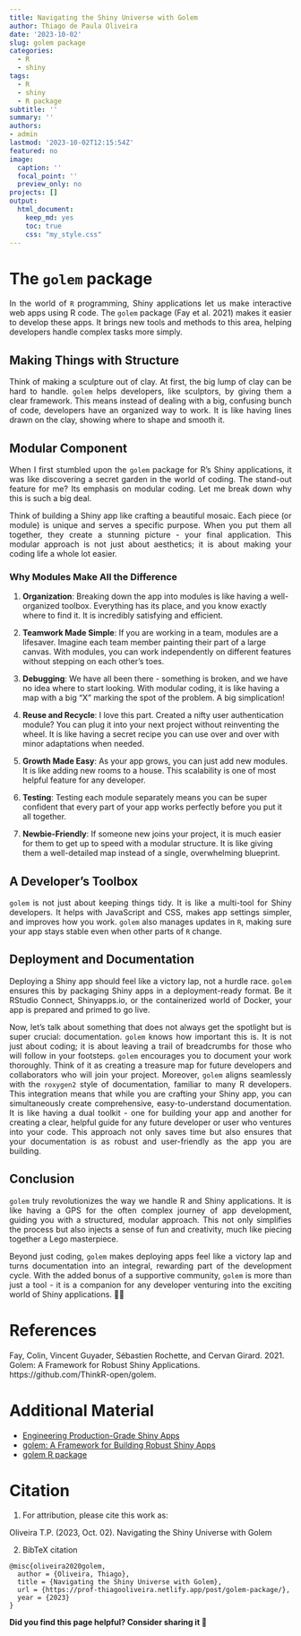 ```yaml
---
title: Navigating the Shiny Universe with Golem
author: Thiago de Paula Oliveira
date: '2023-10-02'
slug: golem package
categories:
  - R
  - shiny
tags:
  - R
  - shiny
  - R package
subtitle: ''
summary: ''
authors: 
- admin
lastmod: '2023-10-02T12:15:54Z'
featured: no
image:
  caption: ''
  focal_point: ''
  preview_only: no
projects: []
output:
  html_document:
    keep_md: yes
    toc: true
    css: "my_style.css"
---
```


# The `golem` package

<p align="justify">
In the world of `R` programming, Shiny applications let us make interactive web apps using R code. The `golem` package (Fay et al. 2021) makes it easier to develop these apps. It brings new tools and methods to this area, helping developers handle complex tasks more simply.
</p>

## Making Things with Structure

<p align="justify">
Think of making a sculpture out of clay. At first, the big lump of clay can be hard to handle. `golem` helps developers, like sculptors, by giving them a clear framework. This means instead of dealing with a big, confusing bunch of code, developers have an organized way to work. It is like having lines drawn on the clay, showing where to shape and smooth it.
</p>

## Modular Component

<p align="justify">
When I first stumbled upon the `golem` package for R's Shiny applications, it was like discovering a secret garden in the world of coding. The stand-out feature for me? Its emphasis on modular coding. Let me break down why this is such a big deal.
</p>

<p align="justify">
Think of building a Shiny app like crafting a beautiful mosaic. Each piece (or module) is unique and serves a specific purpose. When you put them all together, they create a stunning picture - your final application. This modular approach is not just about aesthetics; it is about making your coding life a whole lot easier.
</p>

### Why Modules Make All the Difference

<p align="justify">
1. **Organization**: Breaking down the app into modules is like having a well-organized toolbox. Everything has its place, and you know exactly where to find it. It is incredibly satisfying and efficient.
</p>

<p align="justify">
2. **Teamwork Made Simple**: If you are working in a team, modules are a lifesaver. Imagine each team member painting their part of a large canvas. With modules, you can work independently on different features without stepping on each other's toes.
</p>

<p align="justify">
3. **Debugging**: We have all been there - something is broken, and we have no idea where to start looking. With modular coding, it is like having a map with a big "X" marking the spot of the problem. A big simplication!
</p>

<p align="justify">
4. **Reuse and Recycle**: I love this part. Created a nifty user authentication module? You can plug it into your next project without reinventing the wheel. It is like having a secret recipe you can use over and over with minor adaptations when needed.
</p>

<p align="justify">
5. **Growth Made Easy**: As your app grows, you can just add new modules. It is like adding new rooms to a house. This scalability is one of most helpful feature for any developer.
</p>

<p align="justify">
6. **Testing**: Testing each module separately means you can be super confident that every part of your app works perfectly before you put it all together.
</p>

<p align="justify">
7. **Newbie-Friendly**: If someone new joins your project, it is much easier for them to get up to speed with a modular structure. It is like giving them a well-detailed map instead of a single, overwhelming blueprint.
</p>

## A Developer's Toolbox

<p align="justify">
`golem` is not just about keeping things tidy. It is like a multi-tool for Shiny developers. It helps with JavaScript and CSS, makes app settings simpler, and improves how you work. `golem` also manages updates in `R`, making sure your app stays stable even when other parts of `R` change.
</p>


## Deployment and Documentation

<p align="justify">
Deploying a Shiny app should feel like a victory lap, not a hurdle race. `golem` ensures this by packaging Shiny apps in a deployment-ready format. Be it RStudio Connect, Shinyapps.io, or the containerized world of Docker, your app is prepared and primed to go live.
</p>

<p align="justify">
Now, let's talk about something that does not always get the spotlight but is super crucial: documentation. `golem` knows how important this is. It is not just about coding; it is about leaving a trail of breadcrumbs for those who will follow in your footsteps. `golem` encourages you to document your work thoroughly. Think of it as creating a treasure map for future developers and collaborators who will join your project. Moreover, `golem` aligns seamlessly with the `roxygen2` style of documentation, familiar to many R developers. This integration means that while you are crafting your Shiny app, you can simultaneously create comprehensive, easy-to-understand documentation. It is like having a dual toolkit - one for building your app and another for creating a clear, helpful guide for any future developer or user who ventures into your code. This approach not only saves time but also ensures that your documentation is as robust and user-friendly as the app you are building.
</p>

## Conclusion

<p align="justify">
`golem` truly revolutionizes the way we handle R and Shiny applications. It is like having a GPS for the often complex journey of app development, guiding you with a structured, modular approach. This not only simplifies the process but also injects a sense of fun and creativity, much like piecing together a Lego masterpiece.
</p>

<p align="justify">
Beyond just coding, `golem` makes deploying apps feel like a victory lap and turns documentation into an integral, rewarding part of the development cycle. With the added bonus of a supportive community, `golem` is more than just a tool - it is a companion for any developer venturing into the exciting world of Shiny applications. 🚀🌟
</p>

# References

Fay, Colin, Vincent Guyader, Sébastien Rochette, and Cervan Girard. 2021. Golem: A Framework for Robust Shiny Applications. https://github.com/ThinkR-open/golem.


# Additional Material

* [Engineering Production-Grade Shiny Apps](https://engineering-shiny.org/golem.html)
* [golem: A Framework for Building Robust Shiny Apps](https://rstudio.github.io/cheatsheets/golem.pdf)
* [golem R package](https://cran.r-project.org/web/packages/golem/index.html)

# Citation

1. For attribution, please cite this work as:

<div class="div-1">
Oliveira T.P. (2023, Oct. 02). Navigating the Shiny Universe with Golem
</div>

2. BibTeX citation

```
@misc{oliveira2020golem,
  author = {Oliveira, Thiago},
  title = {Navigating the Shiny Universe with Golem},
  url = {https://prof-thiagooliveira.netlify.app/post/golem-package/},
  year = {2023}
}
```

**Did you find this page helpful? Consider sharing it 🙌**
                       